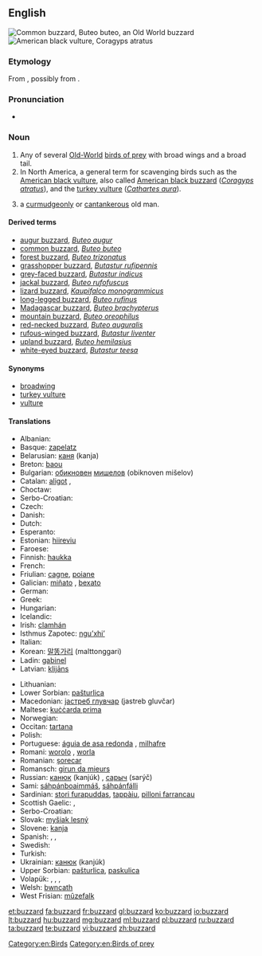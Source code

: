 ==English==

[[Image:Poster Buteo buteo.jpg|thumb|Common buzzard, ''Buteo buteo'', an Old World buzzard]]
[[Image:Coragyps-atratus-001.jpg|thumb|American black vulture, ''Coragyps atratus'']]
{{wikipedia}}

===Etymology===
From {{etyl|fr}} {{term|busart|lang=fr}}, possibly from {{etyl|la}} {{term|buteon|buteōn|[[buteo]]|lang=la}}.

===Pronunciation===
* {{IPA|/ˈbʌzəɻd/}}

===Noun===
{{en-noun}}

# Any of several [[Old-World]] [[bird of prey|birds of prey]] with broad wings and a broad tail.
# In North America, a general term for scavenging birds such as the [[American black vulture]], also called [[American black buzzard]] (''[[Coragyps atratus]]''), and the [[turkey vulture]] (''[[Cathartes aura]]'').
#{{UK|colloquial}} a [[curmudgeonly]] or [[cantankerous]] old man.

====Derived terms====
* [[augur buzzard]], ''[[Buteo augur]]''
* [[common buzzard]], ''[[Buteo buteo]]''
* [[forest buzzard]], ''[[Buteo trizonatus]]''
* [[grasshopper buzzard]], ''[[Butastur rufipennis]]''
* [[grey-faced buzzard]], ''[[Butastur indicus]]''
* [[jackal buzzard]], ''[[Buteo rufofuscus]]''
* [[lizard buzzard]], ''[[Kaupifalco monogrammicus]]''
* [[long-legged buzzard]], ''[[Buteo rufinus]]''
* [[Madagascar buzzard]], ''[[Buteo brachypterus]]''
* [[mountain buzzard]], ''[[Buteo oreophilus]]''
* [[red-necked buzzard]], ''[[Buteo auguralis]]''
* [[rufous-winged buzzard]], ''[[Butastur liventer]]''
* [[upland buzzard]], ''[[Buteo hemilasius]]''
* [[white-eyed buzzard]], ''[[Butastur teesa]]''

====Synonyms====
* [[broadwing]]
* [[turkey vulture]]
* [[vulture]]

====Translations====
{{rfc-tsort|duplicate language: Serbo-Croatian}}
{{trans-top|Genus Buteo}}
* Albanian: {{t-|sq|huta|xs=Albanian}}
* Basque: [[zapelatz]]
* Belarusian: [[каня]] (kanja) {{f}}
* Breton: [[baou]]
* Bulgarian: [[обикновен]] [[мишелов]] (obiknoven mišelov) {{m}}
* Catalan: [[aligot]] {{m}}, {{t-|ca|zopilot|m}}
* Choctaw: {{tø|cho|sheki}}
* Serbo-Croatian: {{t|sh|škanjac|m}}
* Czech: {{t-|cs|káně|n}}
* Danish: {{t-|da|musvåge}}
* Dutch: {{t+|nl|buizerd|m}}
* Esperanto: {{t-|eo|buteo|xs=Esperanto}}
* Estonian: [[hiireviu]]
* Faroese: {{t-|fo|músvákur|xs=Faroese}}
* Finnish: [[haukka]]
* French: {{t+|fr|buse|f}}
* Friulian: [[cagne]], [[poiane]]
* Galician: [[miñato]] {{m}}, [[bexato]] {{m}}
* German: {{t+|de|Bussard|m}}
* Greek: {{t+|el|γερακίνα|f}}
* Hungarian: {{t-|hu|ölyv}}
* Icelandic: {{t+|is|músvákur}}
* Irish: [[clamhán]]
* Isthmus Zapotec: [[nguʼxhiʼ]]
* Italian: {{t+|it|poiana|f}}
* Korean: [[말똥가리]] (malttonggari)
* Ladin: [[gabinel]]<!-- this is the taxonomic, not the true Latin, name: *Latin: [[Buteo buteo]] '' '' -->
* Latvian: [[klijāns]]
{{trans-mid}}
* Lithuanian: {{t+|lt|suopis|xs=Lithuanian}}
* Lower Sorbian: [[pašturlica]] {{f}}
* Macedonian: [[jастреб глувчар]] (jastreb gluvčar) {{m}}
* Maltese: [[kuċċarda prima]] {{f}}
* Norwegian: {{t-|no|musvåk}}
* Occitan: [[tartana]] {{f}}
* Polish: {{t+|pl|myszołów|m}}
* Portuguese: [[águia de asa redonda]] {{f}}, [[milhafre]] {{m}}
* Romani: [[worolo]] {{m}}, [[worla]] {{f}}
* Romanian: [[șorecar]]
* Romansch: [[girun da mieurs]]
* Russian: [[канюк]] (kanjúk) {{m}}, [[саpыч]] (sarýč) {{m}}
* Sami: [[sáhpánboaimmáš]], [[sáhpánfálli]]
* Sardinian: [[stori furapuddas]], [[tappàiu]], [[pilloni farrancau]]
* Scottish Gaelic: {{t-|gd|clamhan|m|xs=Scottish Gaelic}}, {{t-|gd|àrmhaigh|m|xs=Scottish Gaelic}}
* Serbo-Croatian: {{t|sh|мишар|m|sc=Cyrl}}
* Slovak: [[myšiak lesný]]
* Slovene: [[kanja]]
* Spanish: {{t-|es|ratonero común|m}} <!--[[busardo]] is this for the American continent?-->, {{t-|es|busardo|m}}, {{t-|es|gavilán|m}}
* Swedish: {{t+|sv|ormvråk}}
* Turkish: {{t+|tr|şahin}}
* Ukrainian: [[канюк]] (kanjúk) {{m}}
* Upper Sorbian: [[pašturlica]], [[paskulica]]
* Volapük: {{qualifier|male or female}} {{t+|vo|busar}}, {{qualifier|male}} {{t-|vo|hibusar}}, {{qualifier|female}} {{t-|vo|jibusar}}, {{qualifier|offspring, young}} {{t-|vo|busarül}}
* Welsh: [[bwncath]]
* West Frisian: [[mûzefalk]]
{{trans-bottom}}

{{trans-see|American black vulture|black vulture}}

{{trans-see|turkey vulture}}

[[Category:en:Birds]]
[[Category:en:Birds of prey]]

[[et:buzzard]]
[[fa:buzzard]]
[[fr:buzzard]]
[[gl:buzzard]]
[[ko:buzzard]]
[[io:buzzard]]
[[lt:buzzard]]
[[hu:buzzard]]
[[mg:buzzard]]
[[ml:buzzard]]
[[pl:buzzard]]
[[ru:buzzard]]
[[ta:buzzard]]
[[te:buzzard]]
[[vi:buzzard]]
[[zh:buzzard]]